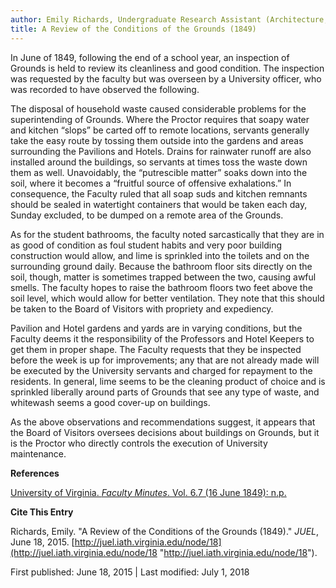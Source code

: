 ```yaml
---
author: Emily Richards, Undergraduate Research Assistant (Architecture, 3rd year)
title: A Review of the Conditions of the Grounds (1849)
---
```

In June of 1849, following the end of a school year, an inspection of Grounds is held to review its cleanliness and good condition. The inspection was requested by the faculty but was overseen by a University officer, who was recorded to have observed the following.

The disposal of household waste caused considerable problems for the superintending of Grounds. Where the Proctor requires that soapy water and kitchen “slops” be carted off to remote locations, servants generally take the easy route by tossing them outside into the gardens and areas surrounding the Pavilions and Hotels. Drains for rainwater runoff are also installed around the buildings, so servants at times toss the waste down them as well. Unavoidably, the “putrescible matter” soaks down into the soil, where it becomes a “fruitful source of offensive exhalations.” In consequence, the Faculty ruled that all soap suds and kitchen remnants should be sealed in watertight containers that would be taken each day, Sunday excluded, to be dumped on a remote area of the Grounds.

As for the student bathrooms, the faculty noted sarcastically that they are in as good of condition as foul student habits and very poor building construction would allow, and lime is sprinkled into the toilets and on the surrounding ground daily. Because the bathroom floor sits directly on the soil, though, matter is sometimes trapped between the two, causing awful smells. The faculty hopes to raise the bathroom floors two feet above the soil level, which would allow for better ventilation. They note that this should be taken to the Board of Visitors with propriety and expediency.

Pavilion and Hotel gardens and yards are in varying conditions, but the Faculty deems it the responsibility of the Professors and Hotel Keepers to get them in proper shape. The Faculty requests that they be inspected before the week is up for improvements; any that are not already made will be executed by the University servants and charged for repayment to the residents. In general, lime seems to be the cleaning product of choice and is sprinkled liberally around parts of Grounds that see any type of waste, and whitewash seems a good cover-up on buildings.

As the above observations and recommendations suggest, it appears that the Board of Visitors oversees decisions about buildings on Grounds, but it is the Proctor who directly controls the execution of University maintenance.

**References**

  
[University of Virginia. _Faculty Minutes_. Vol. 6.7 (16 June 1849): n.p.](http://juel.iath.virginia.edu/exist/cocoon/juel/faculty/vol_6/Vol_6_part7 "University of Virginia. Faculty Minutes. Vol. 6.7 (16 June 1849): n.p.")

**Cite This Entry**

Richards, Emily. "A Review of the Conditions of the Grounds (1849)." _JUEL_, June 18, 2015. [http://juel.iath.virginia.edu/node/18](http://juel.iath.virginia.edu/node/18 "http://juel.iath.virginia.edu/node/18").

First published: June 18, 2015 | Last modified: July 1, 2018